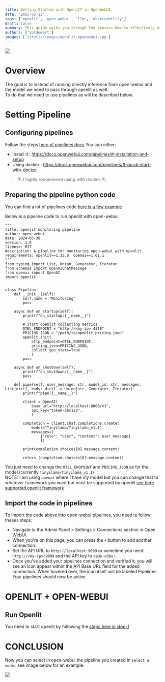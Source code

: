 ```yaml
---
title: Getting Started with OpenLIT in OpenWebUI.
date: '2025-02-12'
tags: ['openlit', 'open-webui', 'llm', 'observability']
draft: false
summary: This guide walks you through the process how to effectively use OpenLIT within the OpenWebUI framework, covering installation, configuration, and practical use cases.
authors: ['Voldemort']
images: ['/static/images/openlit-openwebui.jpg']
---
```


![](/static/images/openlit-openwebui.jpg)

# Overview

The goal is to instead of running directly inference from open-webui and the model we need to pass through openlit as well.  
To do that we need to use pipelines as will be described below.

# Setting Pipeline

## Configuring pipelines

Follow the steps [here of pipelines docs](https://docs.openwebui.com/pipelines/)
You can either:
  * Install it : https://docs.openwebui.com/pipelines/#-installation-and-setup
  * Using docker : https://docs.openwebui.com/pipelines/#-quick-start-with-docker
> /!\ I highly recommend using with docker /!\

## Preparing the pipeline python code

You can find a lot of pipelines code [here is a few example](https://github.com/open-webui/pipelines/tree/main/examples/pipelines)

Below is a pipeline code to run openlit with open-webui:
```python3
"""
title: openlit monitoring pipeline
author: open-webui
date: 2024-05-30
version: 1.0
license: MIT
description: A pipeline for monitoring open-webui with openlit.
requirements: openlit==1.33.8, openai==1.61.1
"""
from typing import List, Union, Generator, Iterator
from schemas import OpenAIChatMessage
from openai import OpenAI
import openlit


class Pipeline:
    def __init__(self):
        self.name = "Monitoring"
        pass

    async def on_startup(self):
        print(f"on_startup:{__name__}")
        
        # Start openlit collecting metrics
        OTEL_ENDPOINT = "http://<my-ip>:4318"
        PRICING_JSON = "/path/to/openlit_pricing.json"
        openlit.init(
            otlp_endpoint=OTEL_ENDPOINT,
            pricing_json=PRICING_JSON,
            collect_gpu_stats=True
            )
        pass

    async def on_shutdown(self):
        print(f"on_shutdown:{__name__}")
        pass

    def pipe(self, user_message: str, model_id: str, messages: List[dict], body: dict) -> Union[str, Generator, Iterator]:
        print(f"pipe:{__name__}")

        client = OpenAI(
            base_url="http://localhost:8000/v1",
            api_key="token-abc123",
            )
        
        completion = client.chat.completions.create(
            model="TinyLlama/TinyLlama_v1.1",
            messages=[
                {"role": "user", "content": user_message}
                ])
        
        print(completion.choices[0].message.content)

        return (completion.choices[0].message.content)
```
You just need to change the `OTEL_ENDPOINT` and `PRICING_JSON` as for the model (currently `TinyLlama/TinyLlama_v1.1`)  
NOTE: I am using `openai` where I have my model but you can change that to whatever framework you want but must be supported by openlit [see here supported openlit framework](https://github.com/openlit/openlit/tree/main/sdk/python#auto-instrumentation-capabilities)

## Import the code in pipelines

To import the code above into open-webui pipelines, you need to follow theses steps:  
  * Navigate to the Admin Panel > Settings > Connections section in Open WebUI.
  * When you're on this page, you can press the `+` button to add another connection.
  * Set the API URL to `http://localhost:9099` or sometime you need `http://<my-ip>:9099` and the API key to `0p3n-w3bu!`.
  * Once you've added your pipelines connection and verified it, you will see an icon appear within the API Base URL field for the added connection. When hovered over, the icon itself will be labeled Pipelines. Your pipelines should now be active.

# OPENLIT + OPEN-WEBUI

## Run Openlit

You need to start openlit by following the [steps here in step-1](https://github.com/openlit/openlit?tab=readme-ov-file#step-1-deploy-openlit-stack)

# CONCLUSION

Now you can select in open-webui the pipeline you created in `select a model` see image below for an example.

![](https://davidmac.pro/posts/2024-11-15-ai-start-ollama-openwebui/openwebui-select-model.png)